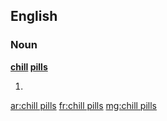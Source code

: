 ==English==

===Noun===
'''[[chill]] [[pill]]s'''

# {{plural of|[[chill pill]]}}

[[ar:chill pills]]
[[fr:chill pills]]
[[mg:chill pills]]
